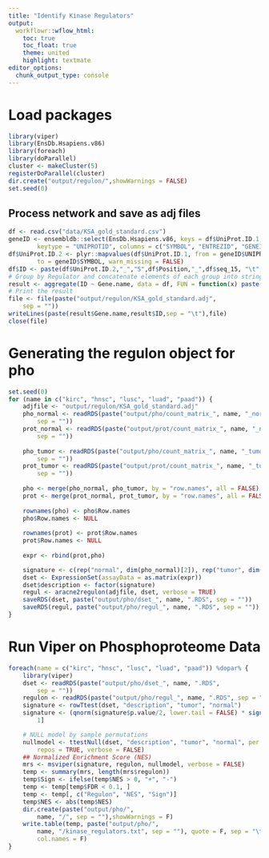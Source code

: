 ```yaml
---
title: "Identify Kinase Regulators"
output:
  workflowr::wflow_html:
    toc: true
    toc_float: true
    theme: united
    highlight: textmate
editor_options:
  chunk_output_type: console
---
```


# Load packages
```r
library(viper)
library(EnsDb.Hsapiens.v86)
library(foreach)
library(doParallel)
cluster <- makeCluster(5)
registerDoParallel(cluster)
dir.create("output/regulon/",showWarnings = FALSE)
set.seed(0)
```

## Process network and save as adj files
```r
df <- read.csv("data/KSA_gold_standard.csv")
geneID <- ensembldb::select(EnsDb.Hsapiens.v86, keys = df$UniProt.ID.1,
        keytype = "UNIPROTID", columns = c("SYMBOL", "ENTREZID", "GENEID","UNIPROTID"))
df$UniProt.ID.2 <- plyr::mapvalues(df$UniProt.ID.1, from = geneID$UNIPROTID,
        to = geneID$SYMBOL, warn_missing = FALSE)
df$ID <- paste(df$UniProt.ID.2,"_","S",df$Position,"_",df$seq_15, "\t", "1", sep="")
# Group by Regulator and concatenate elements of each group into strings
result <- aggregate(ID ~ Gene.name, data = df, FUN = function(x) paste(x, collapse = "\t"))
# Print the result
file <- file(paste("output/regulon/KSA_gold_standard.adj",
    sep = ""))
writeLines(paste(result$Gene.name,result$ID,sep = "\t"),file)
close(file)
```

# Generating the regulon object for pho
```r
set.seed(0)
for (name in c("kirc", "hnsc", "lusc", "luad", "paad")) {
    adjfile <- "output/regulon/KSA_gold_standard.adj"
    pho_normal <- readRDS(paste("output/pho/count_matrix_", name, "_normal.RDS",
        sep = ""))
    prot_normal <- readRDS(paste("output/prot/count_matrix_", name, "_normal.RDS",
        sep = ""))
    
    pho_tumor <- readRDS(paste("output/pho/count_matrix_", name, "_tumor.RDS",
        sep = ""))
    prot_tumor <- readRDS(paste("output/prot/count_matrix_", name, "_tumor.RDS",
        sep = ""))
    
    pho <- merge(pho_normal, pho_tumor, by = "row.names", all = FALSE)
    prot <- merge(prot_normal, prot_tumor, by = "row.names", all = FALSE)
    
    rownames(pho) <- pho$Row.names
    pho$Row.names <- NULL
    
    rownames(prot) <- prot$Row.names
    prot$Row.names <- NULL
    
    expr <- rbind(prot,pho)

    signature <- c(rep("normal", dim(pho_normal)[2]), rep("tumor", dim(pho_tumor)[2]))
    dset <- ExpressionSet(assayData = as.matrix(expr))
    dset$description <- factor(signature)
    regul <- aracne2regulon(adjfile, dset, verbose = TRUE)
    saveRDS(dset, paste("output/pho/dset_", name, ".RDS", sep = ""))
    saveRDS(regul, paste("output/pho/regul_", name, ".RDS", sep = ""))
}
```

# Run Viper on Phosphoproteome Data
```r
foreach(name = c("kirc", "hnsc", "lusc", "luad", "paad")) %dopar% {
    library(viper)
    dset <- readRDS(paste("output/pho/dset_", name, ".RDS",
        sep = ""))
    regulon <- readRDS(paste("output/pho/regul_", name, ".RDS", sep = ""))
    signature <- rowTtest(dset, "description", "tumor", "normal")
    signature <- (qnorm(signature$p.value/2, lower.tail = FALSE) * sign(signature$statistic))[,
        1]

    # NULL model by sample permutations
    nullmodel <- ttestNull(dset, "description", "tumor", "normal", per = 1000,
        repos = TRUE, verbose = FALSE)
    ## Normalized Enrichment Score (NES)
    mrs <- msviper(signature, regulon, nullmodel, verbose = FALSE)
    temp <- summary(mrs, length(mrs$regulon))
    temp$Sign <- ifelse(temp$NES > 0, "+", "-")
    temp <- temp[temp$FDR < 0.1, ]
    temp <- temp[, c("Regulon", "NES", "Sign")]
    temp$NES <- abs(temp$NES)
    dir.create(paste("output/pho/",
        name, "/", sep = ""),showWarnings = F)
    write.table(temp, paste("output/pho/",
        name, "/kinase_regulators.txt", sep = ""), quote = F, sep = "\t", row.names = F,
        col.names = F)
}
```

